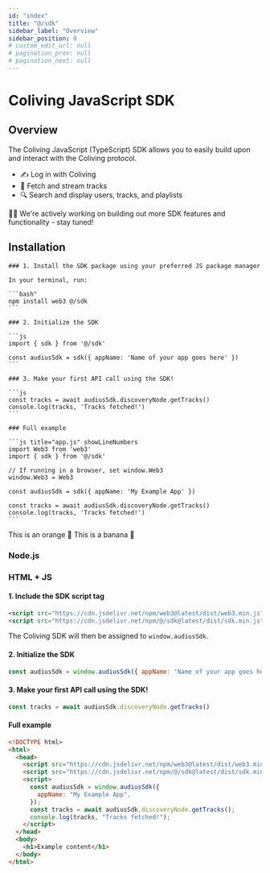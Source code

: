 ```yaml
---
id: "index"
title: "@/sdk"
sidebar_label: "Overview"
sidebar_position: 0
# custom_edit_url: null
# pagination_prev: null
# pagination_next: null
---
```



# Coliving JavaScript SDK

## Overview

The Coliving JavaScript (TypeScript) SDK allows you to easily build upon and interact with the Coliving protocol.
- ✍️ Log in with Coliving
- 🎵 Fetch and stream tracks
- 🔍 Search and display users, tracks, and playlists

👷‍♀️ We're actively working on building out more SDK features and functionality - stay tuned!

## Installation

<Tabs>
  <TabItem value="Node.js" label="Node.js" default>
  
    ### 1. Install the SDK package using your preferred JS package manager

    In your terminal, run:

    ```bash"
    npm install web3 @/sdk
    ```

    ### 2. Initialize the SDK

    ```js
    import { sdk } from '@/sdk'

    const audiusSdk = sdk({ appName: 'Name of your app goes here' })
    ```

    ### 3. Make your first API call using the SDK!

    ```js
    const tracks = await audiusSdk.discoveryNode.getTracks()
    console.log(tracks, 'Tracks fetched!')
    ```

    ### Full example

    ```js title="app.js" showLineNumbers
    import Web3 from 'web3'
    import { sdk } from '@/sdk'

    // If running in a browser, set window.Web3
    window.Web3 = Web3

    const audiusSdk = sdk({ appName: 'My Example App' })

    const tracks = await audiusSdk.discoveryNode.getTracks()
    console.log(tracks, 'Tracks fetched!')
    ```

  </TabItem>
  <TabItem value="orange" label="Orange">
    This is an orange 🍊
  </TabItem>
  <TabItem value="banana" label="Banana">
    This is a banana 🍌
  </TabItem>
</Tabs>

### Node.js



### HTML + JS

#### 1. Include the SDK script tag

```html
<script src="https://cdn.jsdelivr.net/npm/web3@latest/dist/web3.min.js"></script>
<script src="https://cdn.jsdelivr.net/npm/@/sdk@latest/dist/sdk.min.js"></script>
```

The Coliving SDK will then be assigned to `window.audiusSdk`.

#### 2. Initialize the SDK

```js
const audiusSdk = window.audiusSdk({ appName: 'Name of your app goes here' })
```

#### 3. Make your first API call using the SDK!

```js
const tracks = await audiusSdk.discoveryNode.getTracks()
```

#### Full example

```html title="index.html" showLineNumbers
<!DOCTYPE html>
<html>
  <head>
    <script src="https://cdn.jsdelivr.net/npm/web3@latest/dist/web3.min.js"></script>
    <script src="https://cdn.jsdelivr.net/npm/@/sdk@latest/dist/sdk.min.js"></script>
    <script>
      const audiusSdk = window.audiusSdk({
        appName: "My Example App",
      });
      const tracks = await audiusSdk.discoveryNode.getTracks();
      console.log(tracks, "Tracks fetched!");
    </script>
  </head>
  <body>
    <h1>Example content</h1>
  </body>
</html>
```
